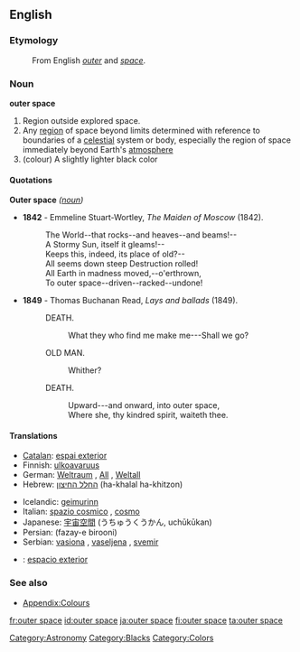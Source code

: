 {{wikipedia}}
==English==

===Etymology===
: From English ''[[outer]]'' and ''[[space]]''.

===Noun===
'''outer space'''

# Region outside explored space.
# Any [[region]] of space beyond limits determined with reference to boundaries of a [[celestial]] system or body, especially the region of space immediately beyond Earth's [[atmosphere]]
# (colour) A slightly lighter black color
#: {{color panel|001041}}

====Quotations====
;'''Outer space''' ''([[noun]])''
* '''1842''' - Emmeline Stuart-Wortley, ''The Maiden of Moscow'' (1842).
*: The World--that rocks--and heaves--and beams!--
*: A Stormy Sun, itself it gleams!--
*: Keeps this, indeed, its place of old?--
*: All seems down steep Destruction rolled!
*: All Earth in madness moved,--o'erthrown,
*: To outer space--driven--racked--undone!
* '''1849''' - Thomas Buchanan Read, ''Lays and ballads'' (1849).
*: DEATH.
*:: What they who find me make me---Shall we go?
*: OLD MAN.
*:: Whither?
*: DEATH.
*:: Upward---and onward, into outer space,
*:: Where she, thy kindred spirit, waiteth thee.

====Translations====
{{trans-top|region}}
* [[Catalan]]: [[espai exterior]]
* Finnish: [[ulkoavaruus]]
* German: [[Weltraum]] {{m}}, [[All]] {{n}}, [[Weltall]] {{n}}
* Hebrew: [[החלל החיצון]] (ha-khalal ha-khitzon)
{{trans-mid}}
* Icelandic: [[geimurinn]] {{m}}
* Italian: [[spazio cosmico]] {{m}}, [[cosmo]] {{m}}
* Japanese: [[宇宙空間]] (うちゅうくうかん, uchūkūkan)
* Persian: {{fa-Arab|[[فضای بیرونی]]}} (fazay-e birooni)
* Serbian: [[vasiona]] {{f}}, [[vaseljena]] {{f}}, [[svemir]] {{m}}
{{trans-bottom}}

{{trans-top|colour}}
{{trans-mid}}
{{trans-bottom}}

{{checktrans}}
<!--Remove this section once all of the translations below have been moved into the tables above.-->
* {{ttbc|Spanish}}: [[espacio exterior]]

===See also===
* [[Appendix:Colours]]

[[Category:Astronomy]]
[[Category:Blacks]]
[[Category:Colors]]

[[fr:outer space]]
[[id:outer space]]
[[ja:outer space]]
[[fi:outer space]]
[[ta:outer space]]